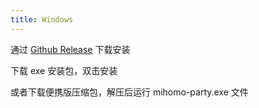 ```yaml
---
title: Windows
---
```


通过 [Github Release](https://github.com/pompurin404/mihomo-party/releases/latest) 下载安装

下载 exe 安装包，双击安装

或者下载便携版压缩包，解压后运行 mihomo-party.exe 文件